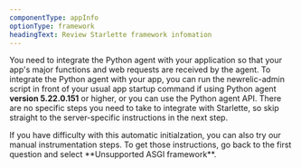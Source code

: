 ```yaml
---
componentType: appInfo
optionType: framework
headingText: Review Starlette framework infomation
---
```


You need to integrate the Python agent with your application so that your app's major functions and web requests are received by the agent. To integrate the Python agent with your app, you can run the newrelic-admin script in front of your usual app startup command if using Python agent **version 5.22.0.151** or higher, or you can use the Python agent API. There are no specific steps you need to take to integrate with Starlette, so skip straight to the server-specific instructions in the next step.

<Callout variant="tip">
  If you have difficulty with this automatic initialzation, you can also try our manual instrumentation steps. To get those instructions, go back to the first question and select **Unsupported ASGI framework**.
</Callout>